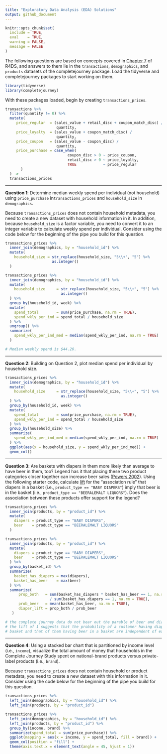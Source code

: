 ```yaml
---
title: "Exploratory Data Analysis (EDA) Solutions"
output: github_document
---
```


```r
knitr::opts_chunk$set(
  include = TRUE,
  eval    = TRUE,
  warning = FALSE, 
  message = FALSE
)
```

The following questions are based on concepts covered in [Chapter 7][chapter 7]
of R4DS, and answers to them lie in the `transactions`, `demographics`, and
`products` datasets of the completejourney package. Load the tidyverse and
completejourney packages to start working on them.

```r
library(tidyverse)
library(completejourney)
```

With these packages loaded, begin by creating `transactions_prices`.

```r
transactions %>% 
  filter(quantity != 0) %>%
  mutate(
     price_regular  = (sales_value + retail_disc + coupon_match_disc) /
                       quantity,
     price_loyalty  = (sales_value + coupon_match_disc) / 
                       quantity,
     price_coupon   = (sales_value - coupon_disc) / 
                       quantity,
     price_purchase = case_when(
                            coupon_disc > 0 ~ price_coupon, 
                            retail_disc > 0 ~ price_loyalty,
                            TRUE            ~ price_regular
       )
  ) -> 
  transactions_prices
```

---

**Question 1**: Determine median weekly spend per individual (not household)
using `price_purchase` in`transactions_prices` and `household_size` in
`demographics`.

Because `transactions_prices` does not contain household metadata, you need to
create a new dataset with household information in it. In addition, because
`household_size` is a factor variable, you need to convert it to an integer
variable to calculate weekly spend per individual. Consider using the code below
for the beginning of the pipe you build for this question.

```r
transactions_prices %>%
  inner_join(demographics, by = "household_id") %>% 
  mutate(
    household_size = str_replace(household_size, "5\\+", "5") %>% 
                     as.integer()
  )
```

```r
transactions_prices %>%
  inner_join(demographics, by = "household_id") %>% 
  mutate(
    household_size     = str_replace(household_size, "5\\+", "5") %>% 
                         as.integer()
  ) %>% 
  group_by(household_id, week) %>%
  mutate(
    spend_total        = sum(price_purchase, na.rm = TRUE),
    spend_wkly_per_ind = spend_total / household_size
  ) %>% 
  ungroup() %>% 
  summarize(
    spend_wkly_per_ind_med = median(spend_wkly_per_ind, na.rm = TRUE)
  )

# Median weekly spend is $44.20.
```

---

**Question 2**: Building on Question 2, plot median spend per individual by
household size.

```r
transactions_prices %>%
  inner_join(demographics, by = "household_id") %>% 
  mutate(
    household_size     = str_replace(household_size, "5\\+", "5") %>% 
                         as.integer()
  ) %>% 
  group_by(household_id, week) %>%
  mutate(
    spend_total        = sum(price_purchase, na.rm = TRUE),
    spend_wkly_per_ind = spend_total / household_size
  ) %>% 
  group_by(household_size) %>% 
  summarize(
    spend_wkly_per_ind_med = median(spend_wkly_per_ind, na.rm = TRUE)
  ) %>% 
  ggplot(aes(x = household_size, y = spend_wkly_per_ind_med)) +
  geom_col()
```

---

**Question 3**: Are baskets with diapers in them more likely than average to
have beer in them, too? Legend has it that placing these two product categories
closer together can increase beer sales ([Powers 2002][Powers 2002]). Using the
following starter code, calculate [lift][Wikipedia, lift] for the "association
rule" that diapers in a basket (i.e., `product_type == "BABY DIAPERS"`) imply
that beer is in the basket (i.e., `product_type == "BEERALEMALT LIQUORS"`). Does
the association between these products offer support for the legend?

```r
transactions_prices %>% 
  inner_join(products, by = "product_id") %>% 
  mutate(
    diapers = product_type == "BABY DIAPERS", 
    beer    = product_type == "BEERALEMALT LIQUORS"
  )
```

```r
transactions_prices %>% 
  inner_join(products, by = "product_id") %>% 
  mutate(
    diapers = product_type == "BABY DIAPERS", 
    beer    = product_type == "BEERALEMALT LIQUORS"
  ) %>% 
  group_by(basket_id) %>%
  summarize(
    basket_has_diapers = max(diapers), 
    basket_has_beer    = max(beer)
  ) %>% 
  summarize(
      prop_both   = sum(basket_has_diapers * basket_has_beer == 1, na.rm = TRUE) 
                    / sum(basket_has_diapers == 1, na.rm = TRUE),
      prob_beer   = mean(basket_has_beer, na.rm = TRUE),
      diaper_lift = prop_both / prob_beer
   )

# the complete journey data do not bear out the parable of beer and diapers, as
# the lift of 1 suggests that the probability of a customer having diapers in a
# basket and that of them having beer in a basket are independent of each other.
```

---

**Question 4**: Using a stacked bar chart that is partitioned by income level
(i.e., `income`), visualize the total amount of money that households in the
Complete Journey Study spent on national-brand products versus private-label
products (i.e., `brand`).

Because `transactions_prices` does not contain household or product metadata,
you need to create a new dataset with this information in it. Consider using the
code below for the beginning of the pipe you build for this question.

```r
transactions_prices %>% 
  left_join(demographics, by = "household_id") %>% 
  left_join(products, by = "product_id")
```

```r
transactions_prices %>% 
  left_join(demographics, by = "household_id") %>% 
  left_join(products, by = "product_id") %>% 
  group_by(income, brand) %>%
  summarize(spend_total = sum(price_purchase)) %>% 
  ggplot(mapping = aes(x = income, y = spend_total, fill = brand)) +
  geom_col(position = "fill") + 
  theme(axis.text.x = element_text(angle = 45, hjust = 1))
```

[chapter 7]: http://r4ds.had.co.nz/exploratory-data-analysis.html
[Powers 2002]: https://www.theregister.co.uk/2006/08/15/beer_diapers/
[Wikipedia, lift]: https://en.wikipedia.org/wiki/Lift_(data_mining)